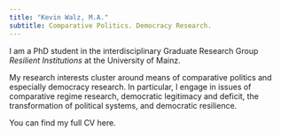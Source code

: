 ```yaml
---
title: "Kevin Walz, M.A."
subtitle: Comparative Politics. Democracy Research. 
---
```


I am a PhD student in the interdisciplinary Graduate Research Group *Resilient Institutions* at the University of Mainz.

My research interests cluster around means of comparative politics and especially democracy research. In particular, I engage in issues of comparative regime research, democratic legitimacy and deficit, the transformation of political systems, and democratic resilience.

You can find my full CV here.
